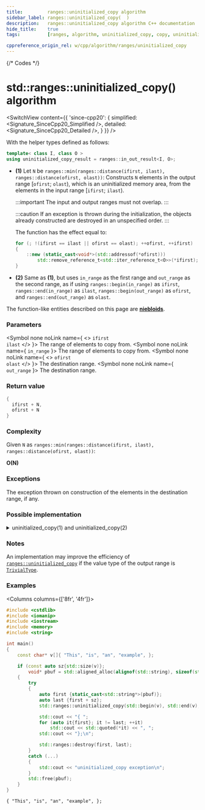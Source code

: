 ```yaml
---
title:         ranges::uninitialized_copy algorithm
sidebar_label: ranges::uninitialized_copy(  )
description:   ranges::uninitialized_copy algorithm C++ documentation
hide_title:    true
tags:          [ranges, algorithm, uninitialized_copy, copy, uninitialized, clone]

cppreference_origin_rel: w/cpp/algorithm/ranges/uninitialized_copy
---
```



{/* Codes */}


# std::ranges::uninitialized_copy() algorithm

<SwitchView content={{
	'since-cpp20': {
		simplified:	<Signature_SinceCpp20_Simplified />,
		detailed:	<Signature_SinceCpp20_Detailed />,
	}
}} />

With the helper types defined as follows:
```cpp
template< class I, class O >
using uninitialized_copy_result = ranges::in_out_result<I, O>;
```

- **(1)** Let `N` be `ranges::min(ranges::distance(ifirst, ilast), ranges::distance(ofirst, olast))`:
  Constructs `N` elements in the output range [`ofirst`; `olast`), which is an uninitialized memory area,
  from the elements in the input range [`ifirst`; `ilast`).

  :::important
  The input and output ranges must not overlap.
  :::

  :::caution
  If an exception is thrown during the initialization, the objects already constructed are destroyed in an unspecified order.
  :::

  The function has the effect equal to:
  ```cpp
  for (; !(ifirst == ilast || ofirst == olast); ++ofirst, ++ifirst)
  {
      ::new (static_cast<void*>(std::addressof(*ofirst)))
          std::remove_reference_t<std::iter_reference_t<O>>(*ifirst);
  }
  ```

- **(2)** Same as **(1)**, but uses `in_range` as the first range and `out_range` as the second range,
  as if using `ranges::begin(in_range)` as `ifirst`, `ranges::end(in_range)` as `ilast`, `ranges::begin(out_range)` as `ofirst`,
  and `ranges::end(out_range)` as `olast`.

The function-like entities described on this page are [**niebloids**](/docs/std/algo/niebloids).

### Parameters

<SymbolTable>

  <Symbol none noLink name={ <> <code>ifirst</code> <br/> <code>ilast</code> </> }>
    The range of elements to copy from.
  </Symbol>
  <Symbol none noLink name={ <code>in_range</code> }>
    The range of elements to copy from.
  </Symbol>
  <Symbol none noLink name={ <> <code>ofirst</code> <br/> <code>olast</code> </> }>
    The destination range.
  </Symbol>
  <Symbol none noLink name={ <code>out_range</code> }>
    The destination range.
  </Symbol>

</SymbolTable>

### Return value

```cpp
{
  ifirst + N,
  ofirst + N
}
```

### Complexity

Given `N` as `ranges::min(ranges::distance(ifirst, ilast), ranges::distance(ofirst, olast))`:

**O(N)**

### Exceptions

The exception thrown on construction of the elements in the destination range, if any.

### Possible implementation

<details>
<summary>uninitialized_copy(1) and uninitialized_copy(2)</summary>

```cpp
struct uninitialized_copy_fn
{
    template<std::input_iterator I, std::sentinel_for<I> S1,
             no-throw-forward-iterator O, no-throw-sentinel-for<O> S2>
    requires std::constructible_from<std::iter_value_t<O>, std::iter_reference_t<I>>
    ranges::uninitialized_copy_result<I, O>
    operator()(I ifirst, S1 ilast, O ofirst, S2 olast) const
    {
        O current{ofirst};
        try
        {
            for (; !(ifirst == ilast or current == olast); ++ifirst, ++current)
                ranges::construct_at(std::addressof(*current), *ifirst);
            return {std::move(ifirst), std::move(current)};
        }
        catch (...) // rollback: destroy constructed elements
        {
            for (; ofirst != current; ++ofirst)
                ranges::destroy_at(std::addressof(*ofirst));
            throw;
        }
    }

    template<ranges::input_range IR, no-throw-forward-range OR>
    requires std::constructible_from<ranges::range_value_t<OR>,
             ranges::range_reference_t<IR>>
    ranges::uninitialized_copy_result<ranges::borrowed_iterator_t<IR>,
             ranges::borrowed_iterator_t<OR>>
    operator()(IR&& in_range, OR&& out_range) const
    {
        return (*this)(ranges::begin(in_range), ranges::end(in_range),
                       ranges::begin(out_range), ranges::end(out_range));
    }
};

inline constexpr uninitialized_copy_fn uninitialized_copy{};
```

</details>

### Notes

An implementation may improve the efficiency of [`ranges::uninitialized_copy`](#) if the value type of the output range is [`TrivialType`](/docs/named_req/TrivialType).

### Examples

<Columns columns={['8fr', '4fr']}>
<div>

```cpp title='Main.cpp' showLineNumbers
#include <cstdlib>
#include <iomanip>
#include <iostream>
#include <memory>
#include <string>

int main()
{
    const char* v[]{ "This", "is", "an", "example", };

    if (const auto sz{std::size(v)};
        void* pbuf = std::aligned_alloc(alignof(std::string), sizeof(std::string) * sz))
    {
        try
        {
            auto first {static_cast<std::string*>(pbuf)};
            auto last {first + sz};
            std::ranges::uninitialized_copy(std::begin(v), std::end(v), first, last);

            std::cout << "{ ";
            for (auto it{first}; it != last; ++it)
                std::cout << std::quoted(*it) << ", ";
            std::cout << "};\n";

            std::ranges::destroy(first, last);
        }
        catch (...)
        {
            std::cout << "uninitialized_copy exception\n";
        }
        std::free(pbuf);
    }
}
```

</div>
<div>

```plaintext title="Output"
{ "This", "is", "an", "example", };
```

</div>
</Columns>
